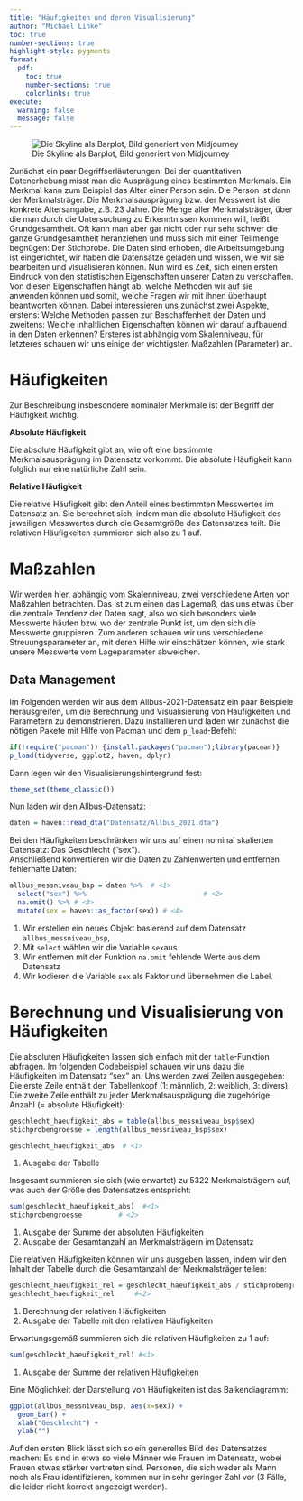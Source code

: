 ```yaml
---
title: "Häufigkeiten und deren Visualisierung"
author: "Michael Linke"
toc: true
number-sections: true
highlight-style: pygments
format:
  pdf:
    toc: true
    number-sections: true
    colorlinks: true
execute:
  warning: false
  message: false
---
```


![Die Skyline als Barplot, Bild generiert von Midjourney](Bilder/zemkipatrick_comic_style_a_skyline_as_a_barplot_frequencies_num_142385f5-fa6a-4d6c-95ea-8f847faa681a.png)

Zunächst ein paar Begriffserläuterungen: Bei der quantitativen Datenerhebung misst man die Ausprägung eines bestimmten Merkmals. Ein Merkmal kann zum Beispiel das Alter einer Person sein. Die Person ist dann der Merkmalsträger. Die Merkmalsausprägung bzw. der Messwert ist die konkrete Altersangabe, z.B. 23 Jahre. Die Menge aller Merkmalsträger, über die man durch die Untersuchung zu Erkenntnissen kommen will, heißt Grundgesamtheit. Oft kann man aber gar nicht oder nur sehr schwer die ganze Grundgesamtheit heranziehen und muss sich mit einer Teilmenge begnügen: Der Stichprobe. Die Daten sind erhoben, die Arbeitsumgebung ist eingerichtet, wir haben die Datensätze geladen und wissen, wie wir sie bearbeiten und visualisieren können. Nun wird es Zeit, sich einen ersten Eindruck von den statistischen Eigenschaften unserer Daten zu verschaffen. Von diesen Eigenschaften hängt ab, welche Methoden wir auf sie anwenden können und somit, welche Fragen wir mit ihnen überhaupt beantworten können. Dabei interessieren uns zunächst zwei Aspekte, erstens: Welche Methoden passen zur Beschaffenheit der Daten und zweitens: Welche inhaltlichen Eigenschaften können wir darauf aufbauend in den Daten erkennen? Ersteres ist abhängig vom [Skalenniveau](https://patrickzerrer.github.io/R_Hands_on_Book/Skript_3.2.html), für letzteres schauen wir uns einige der wichtigsten Maßzahlen (Parameter) an.

# Häufigkeiten

Zur Beschreibung insbesondere nominaler Merkmale ist der Begriff der Häufigkeit wichtig.

**Absolute Häufigkeit**

Die absolute Häufigkeit gibt an, wie oft eine bestimmte Merkmalsausprägung im Datensatz vorkommt. Die absolute Häufigkeit kann folglich nur eine natürliche Zahl sein.

**Relative Häufigkeit**

Die relative Häufigkeit gibt den Anteil eines bestimmten Messwertes im Datensatz an. Sie berechnet sich, indem man die absolute Häufigkeit des jeweiligen Messwertes durch die Gesamtgröße des Datensatzes teilt. Die relativen Häufigkeiten summieren sich also zu 1 auf.

# Maßzahlen

Wir werden hier, abhängig vom Skalenniveau, zwei verschiedene Arten von Maßzahlen betrachten. Das ist zum einen das Lagemaß, das uns etwas über die zentrale Tendenz der Daten sagt, also wo sich besonders viele Messwerte häufen bzw. wo der zentrale Punkt ist, um den sich die Messwerte gruppieren. Zum anderen schauen wir uns verschiedene Streuungsparameter an, mit deren Hilfe wir einschätzen können, wie stark unsere Messwerte vom Lageparameter abweichen.

## Data Management

Im Folgenden werden wir aus dem Allbus-2021-Datensatz ein paar Beispiele herausgreifen, um die Berechnung und Visualisierung von Häufigkeiten und Parametern zu demonstrieren. Dazu installieren und laden wir zunächst die nötigen Pakete mit Hilfe von Pacman und dem `p_load`-Befehl:

```r
if(!require("pacman")) {install.packages("pacman");library(pacman)}
p_load(tidyverse, ggplot2, haven, dplyr) 
```

Dann legen wir den Visualisierungshintergrund fest:

```r
theme_set(theme_classic()) 
```

Nun laden wir den Allbus-Datensatz:

```r
daten = haven::read_dta("Datensatz/Allbus_2021.dta")
```

Bei den Häufigkeiten beschränken wir uns auf einen nominal skalierten Datensatz: Das Geschlecht ("sex").\
Anschließend konvertieren wir die Daten zu Zahlenwerten und entfernen fehlerhafte Daten:

```r
allbus_messniveau_bsp = daten %>%  # <1>
  select("sex") %>%                             # <2>
  na.omit() %>% # <3>
  mutate(sex = haven::as_factor(sex)) # <4>
```

1.  Wir erstellen ein neues Objekt basierend auf dem Datensatz `allbus_messniveau_bsp`,
2.  Mit `select` wählen wir die Variable `sex`aus
3.  Wir entfernen mit der Funktion `na.omit` fehlende Werte aus dem Datensatz
4.  Wir kodieren die Variable `sex` als Faktor und übernehmen die Label.

# Berechnung und Visualisierung von Häufigkeiten

Die absoluten Häufigkeiten lassen sich einfach mit der `table`-Funktion abfragen. Im folgenden Codebeispiel schauen wir uns dazu die Häufigkeiten im Datensatz "sex" an. Uns werden zwei Zeilen ausgegeben: Die erste Zeile enthält den Tabellenkopf (1: männlich, 2: weiblich, 3: divers). Die zweite Zeile enthält zu jeder Merkmalsausprägung die zugehörige Anzahl (= absolute Häufigkeit):

```r
geschlecht_haeufigkeit_abs = table(allbus_messniveau_bsp$sex) 
stichprobengroesse = length(allbus_messniveau_bsp$sex)

geschlecht_haeufigkeit_abs  # <1>
```

1.  Ausgabe der Tabelle

Insgesamt summieren sie sich (wie erwartet) zu 5322 Merkmalsträgern auf, was auch der Größe des Datensatzes entspricht:

```r
sum(geschlecht_haeufigkeit_abs)  #<1> 
stichprobengroesse         # <2> 
```

1.  Ausgabe der Summe der absoluten Häufigkeiten
2.  Ausgabe der Gesamtanzahl an Merkmalsträgern im Datensatz

Die relativen Häufigkeiten können wir uns ausgeben lassen, indem wir den Inhalt der Tabelle durch die Gesamtanzahl der Merkmalsträger teilen:

```r
geschlecht_haeufigkeit_rel = geschlecht_haeufigkeit_abs / stichprobengroesse  #<1> 
geschlecht_haeufigkeit_rel     #<2>   
```

1.  Berechnung der relativen Häufigkeiten
2.  Ausgabe der Tabelle mit den relativen Häufigkeiten

Erwartungsgemäß summieren sich die relativen Häufigkeiten zu 1 auf:

```r
sum(geschlecht_haeufigkeit_rel) #<1>
```

1.  Ausgabe der Summe der relativen Häufigkeiten

Eine Möglichkeit der Darstellung von Häufigkeiten ist das Balkendiagramm:

```r
ggplot(allbus_messniveau_bsp, aes(x=sex)) +
  geom_bar() +
  xlab("Geschlecht") +
  ylab("")
```

Auf den ersten Blick lässt sich so ein generelles Bild des Datensatzes machen: Es sind in etwa so viele Männer wie Frauen im Datensatz, wobei Frauen etwas stärker vertreten sind. Personen, die sich weder als Mann noch als Frau identifizieren, kommen nur in sehr geringer Zahl vor (3 Fälle, die leider nicht korrekt angezeigt werden).
